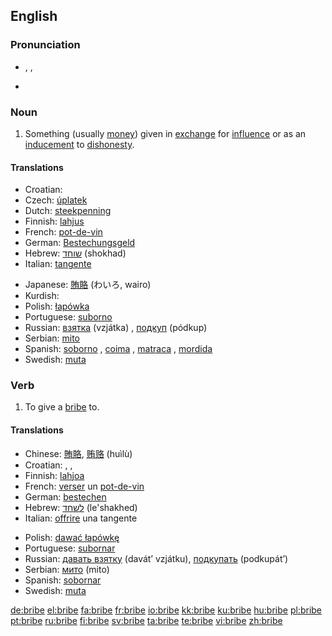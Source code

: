 ==English==

===Pronunciation===
* {{enPR|brīb}}, {{IPA|/braɪb/}}, {{SAMPA|/braIb/}}
* {{rhymes|aɪb}}
{{rfap}}

===Noun===
{{en-noun}}

# Something (usually [[money]]) given in [[exchange]] for [[influence]] or as an [[inducement]] to [[dishonesty]].

====Translations====
{{trans-top|inducement to dishonesty}}
* Croatian: {{t|hr|mito|alt=míto|n}}
* Czech: [[úplatek]] {{m}}
* Dutch: [[steekpenning]]
* Finnish: [[lahjus]]
* French: [[pot-de-vin]] {{m}}
* German: [[Bestechungsgeld]] {{n}}
* Hebrew: [[שוחד]] (shokhad) {{m}}
* Italian: [[tangente]] {{f}}
{{trans-mid}}
* Japanese: [[賄賂]] (わいろ, wairo)
* Kurdish: {{KUchar|[[به‌رتیل]]}}
* Polish: [[łapówka]] {{f}}
* Portuguese: [[suborno]] {{m}}
* Russian: [[взятка]] (vzjátka) {{f}}, [[подкуп]] (pódkup) {{m}}
* Serbian: [[mito]] {{n}}
* Spanish: [[soborno]] {{m}},  [[coima]] {{f}} {{italbrac|Argentina|colloquial}}, [[matraca]] {{f}}  {{italbrac|Venezuela|colloquial}}, [[mordida]] {{f}}  {{italbrac|Mexico|colloquial}}
* Swedish: [[muta]] {{c}}
{{trans-bottom}}

===Verb===
{{en-verb|brib|ing}}

# {{transitive}} To give a [[bribe#Noun|bribe]] to.

====Translations====
{{trans-top|to give a bribe}}
* Chinese: [[賄賂]], [[贿赂]] (huìlù)
* Croatian: {{t|hr|mititi|alt=mítiti}}, {{t|hr|potkupiti|alt=potkúpiti}}, {{t|hr|potplatiti|alt=potplátiti}}
* Finnish: [[lahjoa]]
* French: [[verser]] un [[pot-de-vin]]
* German: [[bestechen]]
* Hebrew: [[לשחד]] (le'shakhed)
* Italian: [[offrire]] una tangente
{{trans-mid}}
* Polish: [[dawać łapówkę]]
* Portuguese: [[subornar]]
* Russian: [[давать взятку]] (davát’ vzjátku), [[подкупать]] (podkupát’)
* Serbian: [[мито]] (mito)
* Spanish: [[sobornar]]
* Swedish: [[muta]]
{{trans-bottom}}

[[de:bribe]]
[[el:bribe]]
[[fa:bribe]]
[[fr:bribe]]
[[io:bribe]]
[[kk:bribe]]
[[ku:bribe]]
[[hu:bribe]]
[[pl:bribe]]
[[pt:bribe]]
[[ru:bribe]]
[[fi:bribe]]
[[sv:bribe]]
[[ta:bribe]]
[[te:bribe]]
[[vi:bribe]]
[[zh:bribe]]